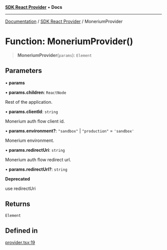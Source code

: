 [**SDK React Provider**](../index.mdx) • **Docs**

***

[Documentation](../../index.mdx) / [SDK React Provider](../index.mdx) / MoneriumProvider

# Function: MoneriumProvider()

> **MoneriumProvider**(`params`): `Element`

## Parameters

• **params**

• **params.children**: `ReactNode`

Rest of the application.

• **params.clientId**: `string`

Monerium auth flow client id.

• **params.environment?**: `"sandbox"` \| `"production"` = `'sandbox'`

Monerium environment.

• **params.redirectUri**: `string`

Monerium auth flow redirect url.

• **params.redirectUrl?**: `string`

**Deprecated**

use redirectUri

## Returns

`Element`

## Defined in

[provider.tsx:19](https://github.com/monerium/js-monorepo/blob/1f07b3662d18c631941e215c70068d205e95c304/packages/sdk-react-provider/src/lib/provider.tsx#L19)
